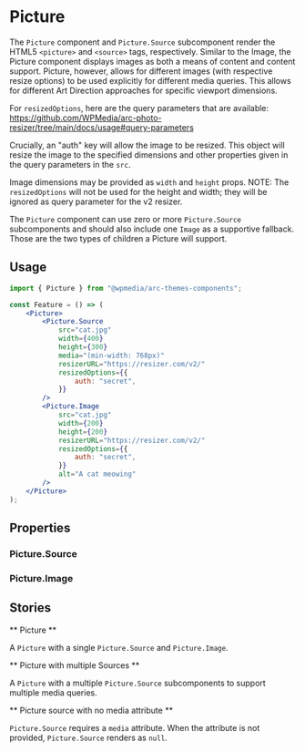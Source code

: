 

<Meta title="Components/Picture" component={Picture} />

# Picture

The `Picture` component and `Picture.Source` subcomponent render the HTML5 `<picture>` and `<source>` tags, respectively. Similar to the Image, the Picture component displays images as both a means of content and content support. Picture, however, allows for different images (with respective resize options) to be used explicitly for different media queries. This allows for different Art Direction approaches for specific viewport dimensions.

For `resizedOptions`, here are the query parameters that are available:
https://github.com/WPMedia/arc-photo-resizer/tree/main/docs/usage#query-parameters

Crucially, an "auth" key will allow the image to be resized. This object will resize the image to the specified dimensions and other properties given in the query parameters in the `src`.

Image dimensions may be provided as `width` and `height` props. NOTE: The `resizedOptions` will not be used for the height and width; they will be ignored as query parameter for the v2 resizer.

The `Picture` component can use zero or more `Picture.Source` subcomponents and should also include one `Image` as a supportive fallback. Those are the two types of children a Picture will support.

## Usage

```jsx
import { Picture } from "@wpmedia/arc-themes-components";

const Feature = () => (
	<Picture>
		<Picture.Source
			src="cat.jpg"
			width={400}
			height={300}
			media="(min-width: 768px)"
			resizerURL="https://resizer.com/v2/"
			resizedOptions={{
				auth: "secret",
			}}
		/>
		<Picture.Image
			src="cat.jpg"
			width={200}
			height={200}
			resizerURL="https://resizer.com/v2/"
			resizedOptions={{
				auth: "secret",
			}}
			alt="A cat meowing"
		/>
	</Picture>
);
```

## Properties

<ArgsTable of={Picture} />

### Picture.Source

<ArgsTable of={Picture.Source} />

### Picture.Image

<ArgsTable of={Picture.Image} />

## Stories

** Picture **

A `Picture` with a single `Picture.Source` and `Picture.Image`.

<Canvas>
	<Story name="Picture">
		<Picture>
			<Picture.Source
				src="HY6LDPEW4BBFDLBYD4S3S7LZ3E.jpg"
				width={400}
				height={300}
				media="(min-width: 768px)"
				resizedOptions={{
					auth: "ab9e85e4ddf84da579c217bc66331a71941bd99dcfbc17ef0f25b166a094bec4",
				}}
				resizerURL="https://themesinternal-themesinternal-sandbox.web.arc-cdn.net/resizer/v2/"
			/>
			<Picture.Image
				src="HY6LDPEW4BBFDLBYD4S3S7LZ3E.jpg"
				alt="A person posing"
				height={300}
				width={300}
				resizedOptions={{
					auth: "ab9e85e4ddf84da579c217bc66331a71941bd99dcfbc17ef0f25b166a094bec4",
				}}
				resizerURL="https://themesinternal-themesinternal-sandbox.web.arc-cdn.net/resizer/v2/"
			/>
		</Picture>
	</Story>
</Canvas>

** Picture with multiple Sources **

A `Picture` with a multiple `Picture.Source` subcomponents to support multiple media queries.

<Canvas>
	<Story name="Picture with multiple Sources">
		<Picture>
			<Picture.Source
				src="HY6LDPEW4BBFDLBYD4S3S7LZ3E.jpg"
				width={500}
				height={300}
				media="(min-width: 768px)"
				resizedOptions={{
					auth: "ab9e85e4ddf84da579c217bc66331a71941bd99dcfbc17ef0f25b166a094bec4",
				}}
				resizerURL="https://themesinternal-themesinternal-sandbox.web.arc-cdn.net/resizer/v2/"
			/>
			<Picture.Image
				src="HY6LDPEW4BBFDLBYD4S3S7LZ3E.jpg"
				alt="A person posing"
				height={300}
				width={300}
				resizedOptions={{
					auth: "ab9e85e4ddf84da579c217bc66331a71941bd99dcfbc17ef0f25b166a094bec4",
				}}
				resizerURL="https://themesinternal-themesinternal-sandbox.web.arc-cdn.net/resizer/v2/"
			/>
		</Picture>
	</Story>
</Canvas>

** Picture source with no media attribute **

`Picture.Source` requires a `media` attribute. When the attribute is not provided, `Picture.Source` renders as `null`.

<Canvas>
	<Story name="Picture source is not rendered if it has no media attribute">
		<Picture>
			<Picture.Source
				src="HY6LDPEW4BBFDLBYD4S3S7LZ3E.jpg"
				width={500}
				height={300}
				resizedOptions={{
					auth: "ab9e85e4ddf84da579c217bc66331a71941bd99dcfbc17ef0f25b166a094bec4",
				}}
				resizerURL="https://themesinternal-themesinternal-sandbox.web.arc-cdn.net/resizer/v2/"
			/>
			<Picture.Image
				src="HY6LDPEW4BBFDLBYD4S3S7LZ3E.jpg"
				alt="A person posing"
				height={300}
				width={300}
				resizedOptions={{
					auth: "ab9e85e4ddf84da579c217bc66331a71941bd99dcfbc17ef0f25b166a094bec4",
				}}
				resizerURL="https://themesinternal-themesinternal-sandbox.web.arc-cdn.net/resizer/v2/"
			/>
		</Picture>
	</Story>
</Canvas>
